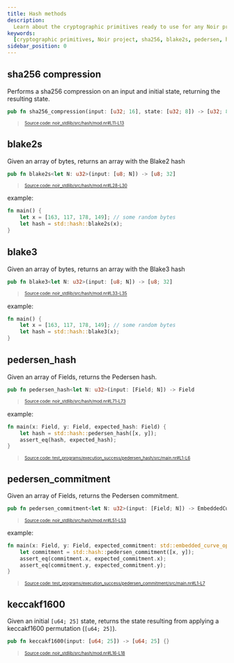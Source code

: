 ```yaml
---
title: Hash methods
description:
  Learn about the cryptographic primitives ready to use for any Noir project
keywords:
  [cryptographic primitives, Noir project, sha256, blake2s, pedersen, hash]
sidebar_position: 0
---
```



## sha256 compression

Performs a sha256 compression on an input and initial state, returning the resulting state.

```rust title="sha256_compression" showLineNumbers 
pub fn sha256_compression(input: [u32; 16], state: [u32; 8]) -> [u32; 8] {}
```
> <sup><sub><a href="https://github.com/noir-lang/noir/blob/master/noir_stdlib/src/hash/mod.nr#L11-L13" target="_blank" rel="noopener noreferrer">Source code: noir_stdlib/src/hash/mod.nr#L11-L13</a></sub></sup>


<BlackBoxInfo to="../black_box_fns"/>

## blake2s

Given an array of bytes, returns an array with the Blake2 hash

```rust title="blake2s" showLineNumbers 
pub fn blake2s<let N: u32>(input: [u8; N]) -> [u8; 32]
```
> <sup><sub><a href="https://github.com/noir-lang/noir/blob/master/noir_stdlib/src/hash/mod.nr#L28-L30" target="_blank" rel="noopener noreferrer">Source code: noir_stdlib/src/hash/mod.nr#L28-L30</a></sub></sup>


example:

```rust
fn main() {
    let x = [163, 117, 178, 149]; // some random bytes
    let hash = std::hash::blake2s(x);
}
```

<BlackBoxInfo to="../black_box_fns"/>

## blake3

Given an array of bytes, returns an array with the Blake3 hash

```rust title="blake3" showLineNumbers 
pub fn blake3<let N: u32>(input: [u8; N]) -> [u8; 32]
```
> <sup><sub><a href="https://github.com/noir-lang/noir/blob/master/noir_stdlib/src/hash/mod.nr#L33-L35" target="_blank" rel="noopener noreferrer">Source code: noir_stdlib/src/hash/mod.nr#L33-L35</a></sub></sup>


example:

```rust
fn main() {
    let x = [163, 117, 178, 149]; // some random bytes
    let hash = std::hash::blake3(x);
}
```

<BlackBoxInfo to="../black_box_fns"/>

## pedersen_hash

Given an array of Fields, returns the Pedersen hash.

```rust title="pedersen_hash" showLineNumbers 
pub fn pedersen_hash<let N: u32>(input: [Field; N]) -> Field
```
> <sup><sub><a href="https://github.com/noir-lang/noir/blob/master/noir_stdlib/src/hash/mod.nr#L71-L73" target="_blank" rel="noopener noreferrer">Source code: noir_stdlib/src/hash/mod.nr#L71-L73</a></sub></sup>


example:

```rust title="pedersen-hash" showLineNumbers 
fn main(x: Field, y: Field, expected_hash: Field) {
    let hash = std::hash::pedersen_hash([x, y]);
    assert_eq(hash, expected_hash);
}
```
> <sup><sub><a href="https://github.com/noir-lang/noir/blob/master/test_programs/execution_success/pedersen_hash/src/main.nr#L1-L6" target="_blank" rel="noopener noreferrer">Source code: test_programs/execution_success/pedersen_hash/src/main.nr#L1-L6</a></sub></sup>


<BlackBoxInfo to="../black_box_fns" />

## pedersen_commitment

Given an array of Fields, returns the Pedersen commitment.

```rust title="pedersen_commitment" showLineNumbers 
pub fn pedersen_commitment<let N: u32>(input: [Field; N]) -> EmbeddedCurvePoint {
```
> <sup><sub><a href="https://github.com/noir-lang/noir/blob/master/noir_stdlib/src/hash/mod.nr#L51-L53" target="_blank" rel="noopener noreferrer">Source code: noir_stdlib/src/hash/mod.nr#L51-L53</a></sub></sup>


example:

```rust title="pedersen-commitment" showLineNumbers 
fn main(x: Field, y: Field, expected_commitment: std::embedded_curve_ops::EmbeddedCurvePoint) {
    let commitment = std::hash::pedersen_commitment([x, y]);
    assert_eq(commitment.x, expected_commitment.x);
    assert_eq(commitment.y, expected_commitment.y);
}
```
> <sup><sub><a href="https://github.com/noir-lang/noir/blob/master/test_programs/execution_success/pedersen_commitment/src/main.nr#L1-L7" target="_blank" rel="noopener noreferrer">Source code: test_programs/execution_success/pedersen_commitment/src/main.nr#L1-L7</a></sub></sup>


<BlackBoxInfo to="../black_box_fns"/>

## keccakf1600

Given an initial `[u64; 25]` state, returns the state resulting from applying a keccakf1600 permutation (`[u64; 25]`).

```rust title="keccakf1600" showLineNumbers 
pub fn keccakf1600(input: [u64; 25]) -> [u64; 25] {}
```
> <sup><sub><a href="https://github.com/noir-lang/noir/blob/master/noir_stdlib/src/hash/mod.nr#L16-L18" target="_blank" rel="noopener noreferrer">Source code: noir_stdlib/src/hash/mod.nr#L16-L18</a></sub></sup>


<BlackBoxInfo to="../black_box_fns"/>
